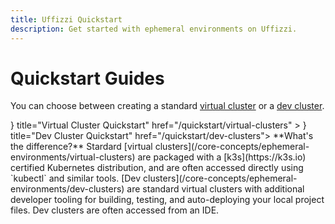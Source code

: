 ```yaml
---
title: Uffizzi Quickstart
description: Get started with ephemeral environments on Uffizzi.
---
```



# Quickstart Guides

You can choose between creating a standard [virtual cluster](core-concepts/virtual-clusters) or a [dev cluster](core-concepts/dev-cluster).

<Cards num={2}>
  <Cards.Card
    arrow
    icon={<Group />}
    title="Virtual Cluster Quickstart"
    href="/quickstart/virtual-clusters"
  >
  </Cards.Card>
  <Cards.Card
  arrow
  icon={<ChevronRightSquare />}
  title="Dev Cluster Quickstart"
  href="/quickstart/dev-clusters">
  </Cards.Card>
</Cards>

<Callout className="mt-6" type="info">
  **What's the difference?**
  Stardard [virtual clusters](/core-concepts/ephemeral-environments/virtual-clusters) are packaged with a [k3s](https://k3s.io) certified Kubernetes distribution, and are often accessed directly using `kubectl` and similar tools. [Dev clusters](/core-concepts/ephemeral-environments/dev-clusters) are standard virtual clusters with additional developer tooling for building, testing, and auto-deploying your local project files. Dev clusters are often accessed from an IDE.
</Callout>
